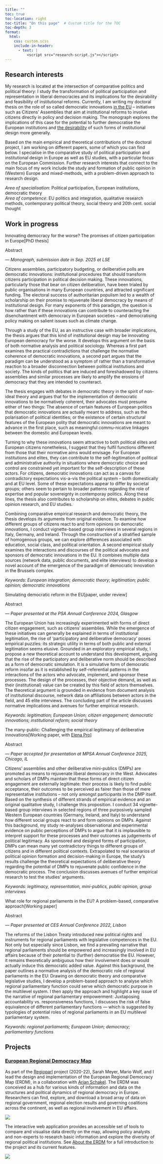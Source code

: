 ```yaml
---
title: ""
toc: true
toc-location: right
toc-title: "On this page"  # Custom title for the TOC
toc-depth: 3
format:
  html:
    css: custom.scss
    include-in-header:
      - text: |
          <script src="research-script.js"></script>
---
```


## Research interests

My research is located at the intersection of comparative politics and political theory: I study the transformation of political participation and representation in liberal democracies and its implications for the desirability and feasibility of institutional reforms. Currently, I am writing my doctoral thesis on the role of so called democratic innovations [in the EU](https://citizens.ec.europa.eu/european-citizens-panels_en){target="_blank"} – initiatives such as Citizens' Assemblies that aim at institutional reforms to involve citizens directly in policy and decision making. The monograph explores the implications of this case for the potential to further democratise the European institutions and [the desirability](https://globalcit.eu/representing-european-citizens-why-a-european-citizens-assembly-should-complement-the-european-parliament/2){target="_blank"} of such forms of institutional design more generally.

Based on the main empirical and theoretical contributions of the doctoral project, I am working on different papers, some of which you can find below. I specialise in the comparative study of political participation and institutional design in Europe as well as EU studies, with a particular focus on the European Commission. Further research interests that connect to the main focus of my work include the study and formation of public opinion in (Western) Europe and mixed-methods, with a problem-driven approach to research design.

*Area of specialisation*: Political participation, European institutions, democratic theory\
*Area of competence*: EU politics and integration, qualitative research methods, contemporary political theory, social theory and 20th cent. social thought

## Work in progress

:::::: folding-section
::: folding-header
[Innovating democracy for the worse? The promises of citizen participation in Europe]{.header-main}[\[PhD thesis\]]{.header-right}
:::

::: folding-content
[Abstract]{.abstract-toggle}
:::

::: {.full-content .small-text}
*— Monograph, submission date in Sep. 2025 at LSE*

Citizens assemblies, participatory budgeting, or deliberative polls are democratic innovations: institutional procedures that should transform citizens participation in political decision making. These innovations, particularly those that bear on citizen deliberation, have been trialed by public organisations in many European countries, and attracted significant funding. The electoral success of authoritarian populism led to a wealth of scholarship on their promise to rejuvenate liberal democracy by means of institutional design. For many exponents of this paradigm, the question is how rather than if these innovations can contribute to counteracting the disenchantment with democracy in European societies – and democratising policy making on salient issues such as climate change.

Through a study of the EU, as an instructive case with broader implications, the thesis argues that this kind of institutional design may be innovating European democracy for the worse. It develops this argument on the basis of both normative analysis and political sociology. Whereas a first part examines the practical contradictions that challenge the normative coherence of democratic innovations, a second part argues that the paradigm can be understood as a symptom of rather than a transformative reaction to a broader disconnection between political institutions and society. The kinds of politics that are induced and foreshadowed by citizens assemblies and similar processes are likely to amplify the erosions of democracy that they are intended to counteract.

The thesis engages with debates in democratic theory in the spirit of non-ideal theory and argues that for the implementation of democratic innovations to be normatively coherent, their advocates must presume either of two things: The absence of certain features of European politics that democratic innovations are actually meant to address, such as the polarisation of political identities; or the existence of certain structural features of the European polity that democratic innovations are meant to advance in the first place, such as meaningful commu-nicative linkages between the domestic and European levels.

Turning to why these innovations seem attractive to both political elites and European citizens nonetheless, I suggest that they fulfil functions different from those that their normative aims would envisage. For European institutions and elites, they can contribute to the self-legitimation of political and administrative authority in situations where democratic choice and control are constrained yet important for the self-description of these actors. For citizens, democratic innovations can act as a canvas for contradictory expectations vis-a-vis the political system – both domestically and at EU level. Some of these expectations appear to differ by societal groups; others seem to pertain to broader patterns regarding the role of expertise and popular sovereignty in contemporay politics. Along these lines, the thesis also contributes to scholarship on elites, debates in public opinion research, and EU studies.

Combining comparative empirical research and democratic theory, the thesis develops its arguments from original evidence. To examine how different groups of citizens react to and form opinions on democratic innovations, I conduct vignette-based group interviews in several regions in Italy, Germany, and Ireland. Through the construction of a stratified sample of homogenous groups, we can explore differences associated with education, social class, and political orientation. A second empirical study examines the interactions and discourses of the political advocates and sponsors of democratic innovations in the EU. It combines multiple data sources (network data, public documents, and elite interviews) to develop a novel account of the emergence of the paradigm of democratic innovation in the Brussels complex.

*Keywords: European integration; democratic theory; legitimation; public opinion; democratic innovations*
:::
::::::

:::::: folding-section
::: folding-header
[Simulating democratic reform in the EU]{.header-main}[\[paper, under review\]]{.header-right}
:::

::: folding-content
[Abstract]{.abstract-toggle}
:::

::: {.full-content .small-text}
*— Paper presented at the PSA Annual Conference 2024, Glasgow*

The European Union has increasingly experimented with forms of direct citizen engagement, such as citizens' assemblies. While the emergence of these initiatives can generally be explained in terms of institutional legitimation, the rise of ‘participatory and deliberative democracy’ poses empirical puzzles: its strategic utility in terms of both public and external legitimation seems elusive. Grounded in an exploratory empirical study, I propose a new theoretical account to understand this development, arguing that the rise of the participatory and deliberative norm should be described as a form of democratic simulation. It is a simulative form of democratic reform insofar as it is established by self-referential patterns in the interactions of the actors who advocate, implement, and sponsor these processes. The design of the processes, their objective demand, as well as their (institutional) value can be created by this field of actors themselves. The theoretical argument is grounded in evidence from document analysis of institutional discourse, network data on affiliations between actors in the field, and 45 elite interviews. The concluding part of the article discusses normative implications and avenues for further empirical research.

*Keywords: legitimation; European Union; citizen engagement; democratic innovations; institutional reform; social theory*
:::
::::::

:::::: folding-section
::: folding-header
[The many-public: Challenging the empirical legitimacy of deliberative innovations]{.header-main}[\[Working paper, with [Elena Pro](https://elena-pr.github.io){target="_blank"}\]]{.header-right}
:::

::: folding-content
[Abstract]{.abstract-toggle}
:::

::: {.full-content .small-text}
*— Paper accepted for presentation at MPSA Annual Conference 2025, Chicago, IL*

Citizens' assemblies and other deliberative mini-publics (DMPs) are promoted as means to rejuvenate liberal democracy in the West. Advocates and scholars of DMPs maintain that these forms of direct citizen engagement are externally legitimate: their process is likely to find public acceptance, their outcomes to be perceived as fairer than those of mere representative institutions – not only amongst participants in the DMP itself. Based on the synthesis of different strands of empirical evidence and an original qualitative study, I challenge this proposition. I conduct 34 vignette-based group interviews in selected regions of three purposively sampled Western European countries (Germany, Ireland, and Italy) to understand how different social groups react to and form opinions on DMPs. Against this background, my study re-analyses observational and experimental evidence on public perceptions of DMPs to argue that it is implausible to interpret support for these processes and their outcomes as judgements of political legitimacy. As sponsored and designed forms of participation, DMPs can mean many yet contradictory things to different groups of citizens and in different political contexts. Extrapolated to real scenarios of political opinion formation and decision-making in Europe, the study's results challenge the theoretical expectations of deliberative theory regarding the potential of DMPs to rejuvenate public confidence in the democratic process. The conclusion discusses avenues of further empirical research to test the studies' arguments.

*Keywords: legitimacy, representation, mini-publics, public opinion, group interviews*
:::
::::::

:::::: folding-section
::: folding-header
[What role for regional parliaments in the EU? A problem-based, comparative approach]{.header-main}[\[Working paper\]]{.header-right}
:::

::: folding-content
[Abstract]{.abstract-toggle}
:::

::: {.full-content .small-text}
*— Paper presented at CES Annual Conference 2022, Lisbon*

The reforms of the Lisbon Treaty introduced new political rights and instruments for regional parliaments with legislative competences in the EU. Not only but especially since Lisbon, we find a prevailing narrative that regional parliaments should be empowered and increasingly involved in EU affairs because of their potential to (further) democratise the EU. However, it remains theoretically ambiguous how their involvement does or would actually induce this democratic added value. Against this background, the paper outlines a normative analysis of the democratic role of regional parliaments in the EU: Drawing on democratic theory and comparative legislative studies, I develop a problem-based approach to analyse which regional parliamentary function could serve which democratic purpose in the multilevel system. I then apply the approach and highlight a key issue of the narrative of regional parliamentary empowerment: Juxtaposing accountability vs. responsiveness functions, I discusses the risk of false equivalence of different parliamentary functions — which is suggested by typologies of potential roles of regional parliaments in an EU multilevel parliamentary system.

*Keywords: regional parliaments; European Union; democracy; parliamentary functions*
:::
::::::

## Projects

### [European Regional Democracy Map](https://www.europeanregionaldemocracy.eu/){target="_blank"}

As part of the [Regioparl](https://www.regioparl.com/?lang=en){target="_blank"} project (2020-22), Sarah Meyer, Mario Wolf, and I lead the design and implementation of the European Regional Democracy Map (ERDM), in a collaboration with [Arjan Schakel](https://www.arjanschakel.nl){target="blank"}. The ERDM was conceived as a hub for various kinds of information and data on the structures and political dynamics of regional democracy in Europe. Researchers can find, explore, and download a broad array of data on regional government, regional election results and governing coalitions across the continent, as well as regional involvement in EU affairs.

![](ERDM_Nov_2024.png){fig-alt="Screenshot of the European Regional Democracy Map showing exemplary variables"}

The interactive web application provides an accessible set of tools to compare and visualise data directly on the map, allowing policy analysts and non-experts to research basic information and explore the diversity of regional political institutions. See [About the ERDM](https://www.europeanregionaldemocracy.eu/about){target="_blank"} for a full introduction to the project and its current features.

![](ERDM_Nov_2024_2.png){fig-alt="Screenshot of the European Regional Democracy Map showing regional profile"}
